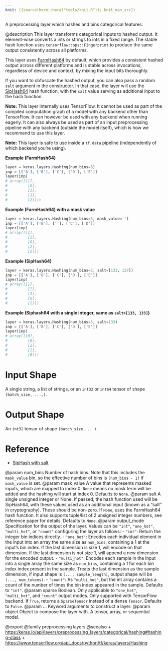 ```yaml
---
knit: ({source(here::here("tools/knit.R")); knit_man_src})
---
```

A preprocessing layer which hashes and bins categorical features.

@description
This layer transforms categorical inputs to hashed output. It element-wise
converts a ints or strings to ints in a fixed range. The stable hash
function uses `tensorflow::ops::Fingerprint` to produce the same output
consistently across all platforms.

This layer uses [FarmHash64](https://github.com/google/farmhash) by default,
which provides a consistent hashed output across different platforms and is
stable across invocations, regardless of device and context, by mixing the
input bits thoroughly.

If you want to obfuscate the hashed output, you can also pass a random
`salt` argument in the constructor. In that case, the layer will use the
[SipHash64](https://github.com/google/highwayhash) hash function, with
the `salt` value serving as additional input to the hash function.

**Note:** This layer internally uses TensorFlow. It cannot
be used as part of the compiled computation graph of a model with
any backend other than TensorFlow.
It can however be used with any backend when running eagerly.
It can also always be used as part of an input preprocessing pipeline
with any backend (outside the model itself), which is how we recommend
to use this layer.

**Note:** This layer is safe to use inside a `tf.data` pipeline
(independently of which backend you're using).

**Example (FarmHash64)**

```python
layer = keras.layers.Hashing(num_bins=3)
inp = [['A'], ['B'], ['C'], ['D'], ['E']]
layer(inp)
# array([[1],
#         [0],
#         [1],
#         [1],
#         [2]])>
```

**Example (FarmHash64) with a mask value**

```python
layer = keras.layers.Hashing(num_bins=3, mask_value='')
inp = [['A'], ['B'], [''], ['C'], ['D']]
layer(inp)
# array([[1],
#         [1],
#         [0],
#         [2],
#         [2]])
```

**Example (SipHash64)**

```python
layer = keras.layers.Hashing(num_bins=3, salt=[133, 137])
inp = [['A'], ['B'], ['C'], ['D'], ['E']]
layer(inp)
# array([[1],
#         [2],
#         [1],
#         [0],
#         [2]])
```

**Example (Siphash64 with a single integer, same as `salt=[133, 133]`)**

```python
layer = keras.layers.Hashing(num_bins=3, salt=133)
inp = [['A'], ['B'], ['C'], ['D'], ['E']]
layer(inp)
# array([[0],
#         [0],
#         [2],
#         [1],
#         [0]])
```

# Input Shape
A single string, a list of strings, or an `int32` or `int64` tensor
of shape `(batch_size, ...,)`.

# Output Shape
An `int32` tensor of shape `(batch_size, ...)`.

# Reference
- [SipHash with salt](https://www.131002.net/siphash/siphash.pdf)

@param num_bins Number of hash bins. Note that this includes the `mask_value`
    bin, so the effective number of bins is `(num_bins - 1)`
    if `mask_value` is set.
@param mask_value A value that represents masked inputs, which are mapped to
    index 0. `None` means no mask term will be added and the
    hashing will start at index 0. Defaults to `None`.
@param salt A single unsigned integer or None.
    If passed, the hash function used will be SipHash64,
    with these values used as an additional input
    (known as a "salt" in cryptography).
    These should be non-zero. If `None`, uses the FarmHash64 hash
    function. It also supports tuple/list of 2 unsigned
    integer numbers, see reference paper for details.
    Defaults to `None`.
@param output_mode Specification for the output of the layer. Values can be
    `"int"`, `"one_hot"`, `"multi_hot"`, or
    `"count"` configuring the layer as follows:
    - `"int"`: Return the integer bin indices directly.
    - `"one_hot"`: Encodes each individual element in the input into an
        array the same size as `num_bins`, containing a 1
        at the input's bin index. If the last dimension is size 1,
        will encode on that dimension.
        If the last dimension is not size 1, will append a new
        dimension for the encoded output.
    - `"multi_hot"`: Encodes each sample in the input into a
        single array the same size as `num_bins`,
        containing a 1 for each bin index
        index present in the sample. Treats the last dimension
        as the sample dimension, if input shape is
        `(..., sample_length)`, output shape will be
        `(..., num_tokens)`.
    - `"count"`: As `"multi_hot"`, but the int array contains a count of
        the number of times the bin index appeared in the sample.
    Defaults to `"int"`.
@param sparse Boolean. Only applicable to `"one_hot"`, `"multi_hot"`,
    and `"count"` output modes. Only supported with TensorFlow
    backend. If `True`, returns a `SparseTensor` instead of
    a dense `Tensor`. Defaults to `False`.
@param ... Keyword arguments to construct a layer.
@param object Object to compose the layer with. A tensor, array, or sequential model.

@export
@family preprocessing layers
@seealso
+ <https:/keras.io/api/layers/preprocessing_layers/categorical/hashing#hashing-class>
+ <https://www.tensorflow.org/api_docs/python/tf/keras/layers/Hashing>
